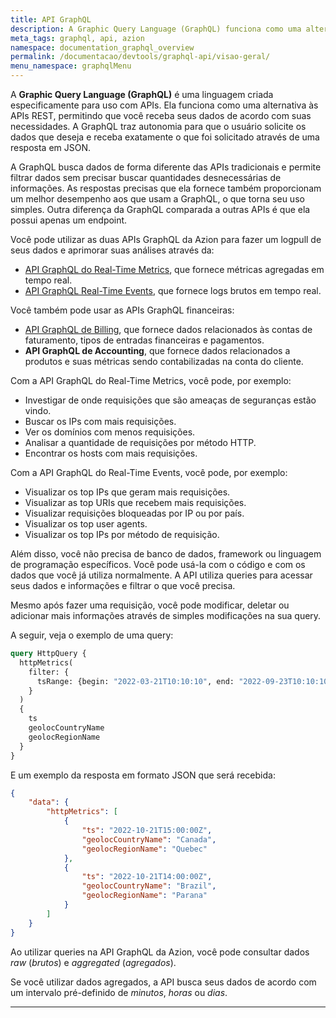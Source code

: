 ```yaml
---
title: API GraphQL
description: A Graphic Query Language (GraphQL) funciona como uma alternativa às APIs REST, permitindo que você receba seus dados de acordo com suas necessidades. A GraphQL traz autonomia para o usuário solicitar os dados que deseja e receber exatamente o que foi solicitado através de uma resposta em JSON.
meta_tags: graphql, api, azion
namespace: documentation_graphql_overview
permalink: /documentacao/devtools/graphql-api/visao-geral/
menu_namespace: graphqlMenu
---
```



A **Graphic Query Language (GraphQL)** é uma linguagem criada especificamente para uso com APIs. Ela funciona como uma alternativa às APIs REST, permitindo que você receba seus dados de acordo com suas necessidades. A GraphQL traz autonomia para que o usuário solicite os dados que deseja e receba exatamente o que foi solicitado através de uma resposta em JSON.

A GraphQL busca dados de forma diferente das APIs tradicionais e permite filtrar dados sem precisar buscar quantidades desnecessárias de informações. As respostas precisas que ela fornece também proporcionam um melhor desempenho aos que usam a GraphQL, o que torna seu uso simples. Outra diferença da GraphQL comparada a outras APIs é que ela possui apenas um endpoint.

Você pode utilizar as duas APIs GraphQL da Azion para fazer um logpull de seus dados e aprimorar suas análises através da:

- [API GraphQL do Real-Time Metrics](/pt-br/documentacao/produtos/observe/real-time-metrics/), que fornece métricas agregadas em tempo real.
- [API GraphQL Real-Time Events](/pt-br/documentacao/produtos/observe/real-time-events/), que fornece logs brutos em tempo real.

<LinkButton link="/pt-br/documentacao/devtools/graphql-api/queries/" label="saiba mais sobre dados agregados e brutos" />

Você também pode usar as APIs GraphQL financeiras:

- [API GraphQL de Billing](/pt-br/documentacao/produtos/gestao-de-contas/billing-and-subscriptions/), que fornece dados relacionados às contas de faturamento, tipos de entradas financeiras e pagamentos.
- **API GraphQL de Accounting**, que fornece dados relacionados a produtos e suas métricas sendo contabilizadas na conta do cliente.

Com a API GraphQL do Real-Time Metrics, você pode, por exemplo:

- Investigar de onde requisições que são ameaças de seguranças estão vindo.
- Buscar os IPs com mais requisições.
- Ver os domínios com menos requisições.
- Analisar a quantidade de requisições por método HTTP.
- Encontrar os hosts com mais requisições.

Com a API GraphQL do Real-Time Events, você pode, por exemplo:

- Visualizar os top IPs que geram mais requisições.
- Visualizar as top URIs que recebem mais requisições.
- Visualizar requisições bloqueadas por IP ou por país.
- Visualizar os top user agents.
- Visualizar os top IPs por método de requisição.

Além disso, você não precisa de banco de dados, framework ou linguagem de programação específicos. Você pode usá-la com o código e com os dados que você já utiliza normalmente. A API utiliza queries para acessar seus dados e informações e filtrar o que você precisa.

Mesmo após fazer uma requisição, você pode modificar, deletar ou adicionar mais informações através de simples modificações na sua query.

A seguir, veja o exemplo de uma query:

```graphql
query HttpQuery {
  httpMetrics(
    filter: {
      tsRange: {begin: "2022-03-21T10:10:10", end: "2022-09-23T10:10:10"}
    }
  ) 
  {	
    ts
    geolocCountryName
    geolocRegionName
  }
}
```

E um exemplo da resposta em formato JSON que será recebida:

```json
{
    "data": {
        "httpMetrics": [
            {
                "ts": "2022-10-21T15:00:00Z",
                "geolocCountryName": "Canada",
                "geolocRegionName": "Quebec"
            },
            {
                "ts": "2022-10-21T14:00:00Z",
                "geolocCountryName": "Brazil",
                "geolocRegionName": "Parana"
            }
        ]
    }
}
```

Ao utilizar queries na API GraphQL da Azion, você pode consultar dados *raw* (*brutos*) e *aggregated* (*agregados*).

Se você utilizar dados agregados, a API busca seus dados de acordo com um intervalo pré-definido de *minutos*, *horas* ou *dias*.



---

